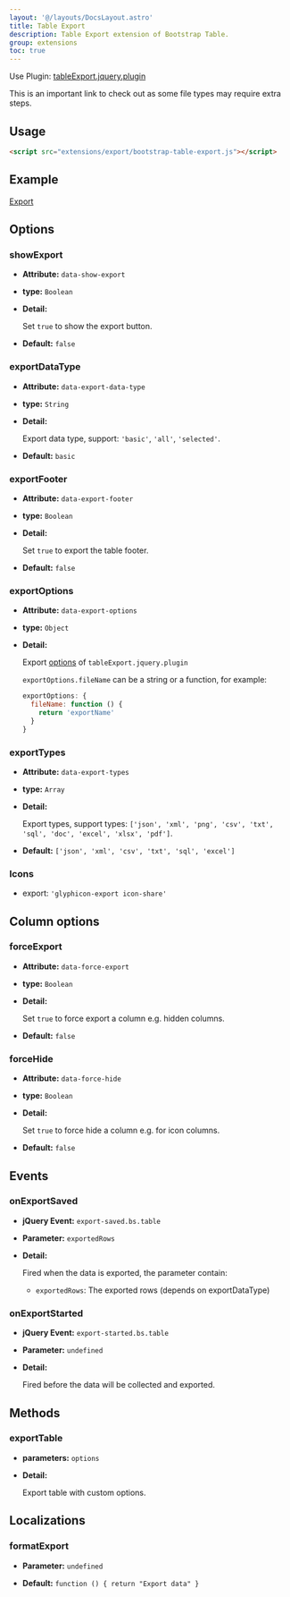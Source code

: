 ```yaml
---
layout: '@/layouts/DocsLayout.astro'
title: Table Export
description: Table Export extension of Bootstrap Table.
group: extensions
toc: true
---
```


Use Plugin: [tableExport.jquery.plugin](https://github.com/hhurz/tableExport.jquery.plugin)

This is an important link to check out as some file types may require extra steps.

## Usage

```html
<script src="extensions/export/bootstrap-table-export.js"></script>
```

## Example

[Export](https://examples.bootstrap-table.com/#extensions/export.html)

## Options

### showExport

- **Attribute:** `data-show-export`

- **type:** `Boolean`

- **Detail:**

  Set `true` to show the export button.

- **Default:** `false`

### exportDataType

- **Attribute:** `data-export-data-type`

- **type:** `String`

- **Detail:**

  Export data type, support: `'basic'`, `'all'`, `'selected'`.

- **Default:** `basic`

### exportFooter

- **Attribute:** `data-export-footer`

- **type:** `Boolean`

- **Detail:**

  Set `true` to export the table footer.

- **Default:** `false`

### exportOptions

- **Attribute:** `data-export-options`

- **type:** `Object`

- **Detail:**

  Export [options](https://github.com/hhurz/tableExport.jquery.plugin#options) of `tableExport.jquery.plugin`

  `exportOptions.fileName` can be a string or a function, for example:

  ```js
  exportOptions: {
    fileName: function () {
      return 'exportName'
    }
  }
  ```

### exportTypes

- **Attribute:** `data-export-types`

- **type:** `Array`

- **Detail:**

  Export types, support types: `['json', 'xml', 'png', 'csv', 'txt', 'sql', 'doc', 'excel', 'xlsx', 'pdf']`.

- **Default:** `['json', 'xml', 'csv', 'txt', 'sql', 'excel']`

### Icons

- export: `'glyphicon-export icon-share'`

## Column options

### forceExport

- **Attribute:** `data-force-export`

- **type:** `Boolean`

- **Detail:**

  Set `true` to force export a column e.g. hidden columns.

- **Default:** `false`

### forceHide

- **Attribute:** `data-force-hide`

- **type:** `Boolean`

- **Detail:**

  Set `true` to force hide a column e.g. for icon columns.

- **Default:** `false`

## Events

### onExportSaved

- **jQuery Event:** `export-saved.bs.table`

- **Parameter:** `exportedRows`

- **Detail:**

  Fired when the data is exported, the parameter contain:

  * `exportedRows`: The exported rows (depends on exportDataType)

### onExportStarted

- **jQuery Event:** `export-started.bs.table`

- **Parameter:** `undefined`

- **Detail:**

  Fired before the data will be collected and exported.

## Methods

### exportTable

- **parameters:** `options`

- **Detail:**

  Export table with custom options.

## Localizations

### formatExport

- **Parameter:** `undefined`

- **Default:** `function () { return "Export data" }`
